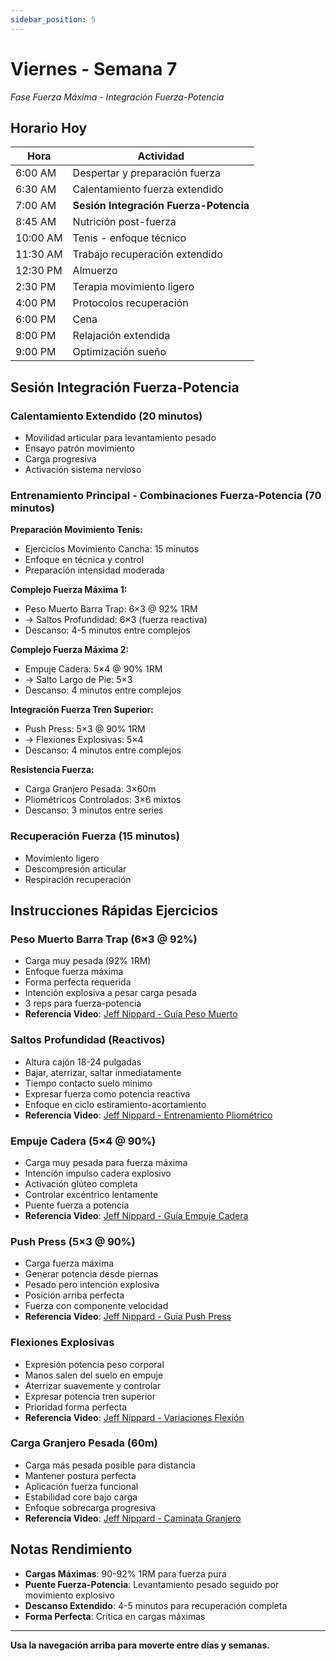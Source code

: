 ```yaml
---
sidebar_position: 5
---
```



<WorkoutNav weekNumber={7} />

# Viernes - Semana 7

_Fase Fuerza Máxima - Integración Fuerza-Potencia_

## Horario Hoy

| Hora | Actividad |
|------|----------|
| 6:00 AM | Despertar y preparación fuerza |
| 6:30 AM | Calentamiento fuerza extendido |
| 7:00 AM | **Sesión Integración Fuerza-Potencia** |
| 8:45 AM | Nutrición post-fuerza |
| 10:00 AM | Tenis - enfoque técnico |
| 11:30 AM | Trabajo recuperación extendido |
| 12:30 PM | Almuerzo |
| 2:30 PM | Terapia movimiento ligero |
| 4:00 PM | Protocolos recuperación |
| 6:00 PM | Cena |
| 8:00 PM | Relajación extendida |
| 9:00 PM | Optimización sueño |

## Sesión Integración Fuerza-Potencia

### Calentamiento Extendido (20 minutos)
- Movilidad articular para levantamiento pesado
- Ensayo patrón movimiento
- Carga progresiva
- Activación sistema nervioso

### Entrenamiento Principal - Combinaciones Fuerza-Potencia (70 minutos)

**Preparación Movimiento Tenis:**
- Ejercicios Movimiento Cancha: 15 minutos
- Enfoque en técnica y control
- Preparación intensidad moderada

**Complejo Fuerza Máxima 1:**
- Peso Muerto Barra Trap: 6×3 @ 92% 1RM
- → Saltos Profundidad: 6×3 (fuerza reactiva)
- Descanso: 4-5 minutos entre complejos

**Complejo Fuerza Máxima 2:**
- Empuje Cadera: 5×4 @ 90% 1RM
- → Salto Largo de Pie: 5×3
- Descanso: 4 minutos entre complejos

**Integración Fuerza Tren Superior:**
- Push Press: 5×3 @ 90% 1RM
- → Flexiones Explosivas: 5×4
- Descanso: 4 minutos entre complejos

**Resistencia Fuerza:**
- Carga Granjero Pesada: 3×60m
- Pliométricos Controlados: 3×6 mixtos
- Descanso: 3 minutos entre series

### Recuperación Fuerza (15 minutos)
- Movimiento ligero
- Descompresión articular
- Respiración recuperación

## Instrucciones Rápidas Ejercicios

### Peso Muerto Barra Trap (6×3 @ 92%)
- Carga muy pesada (92% 1RM)
- Enfoque fuerza máxima
- Forma perfecta requerida
- Intención explosiva a pesar carga pesada
- 3 reps para fuerza-potencia
- **Referencia Video**: [Jeff Nippard - Guía Peso Muerto](https://www.youtube.com/watch?v=op9kVnSso6Q)

### Saltos Profundidad (Reactivos)
- Altura cajón 18-24 pulgadas
- Bajar, aterrizar, saltar inmediatamente
- Tiempo contacto suelo mínimo
- Expresar fuerza como potencia reactiva
- Enfoque en ciclo estiramiento-acortamiento
- **Referencia Video**: [Jeff Nippard - Entrenamiento Pliométrico](https://www.youtube.com/watch?v=tcY1dI5-Teo)

### Empuje Cadera (5×4 @ 90%)
- Carga muy pesada para fuerza máxima
- Intención impulso cadera explosivo
- Activación glúteo completa
- Controlar excéntrico lentamente
- Puente fuerza a potencia
- **Referencia Video**: [Jeff Nippard - Guía Empuje Cadera](https://www.youtube.com/watch?v=xDmFkJxPzeM)

### Push Press (5×3 @ 90%)
- Carga fuerza máxima
- Generar potencia desde piernas
- Pesado pero intención explosiva
- Posición arriba perfecta
- Fuerza con componente velocidad
- **Referencia Video**: [Jeff Nippard - Guía Push Press](https://www.youtube.com/watch?v=iaBVSJm78ko)

### Flexiones Explosivas
- Expresión potencia peso corporal
- Manos salen del suelo en empuje
- Aterrizar suavemente y controlar
- Expresar potencia tren superior
- Prioridad forma perfecta
- **Referencia Video**: [Jeff Nippard - Variaciones Flexión](https://www.youtube.com/watch?v=Ae-sOQhp0wQ)

### Carga Granjero Pesada (60m)
- Carga más pesada posible para distancia
- Mantener postura perfecta
- Aplicación fuerza funcional
- Estabilidad core bajo carga
- Enfoque sobrecarga progresiva
- **Referencia Video**: [Jeff Nippard - Caminata Granjero](https://www.youtube.com/watch?v=p8FWv6bUJ7w)

## Notas Rendimiento
- **Cargas Máximas**: 90-92% 1RM para fuerza pura
- **Puente Fuerza-Potencia**: Levantamiento pesado seguido por movimiento explosivo
- **Descanso Extendido**: 4-5 minutos para recuperación completa
- **Forma Perfecta**: Crítica en cargas máximas

---

**Usa la navegación arriba para moverte entre días y semanas.**